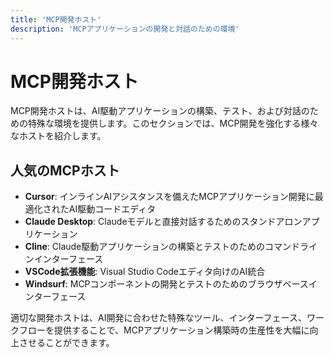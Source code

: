 ```yaml
---
title: 'MCP開発ホスト'
description: 'MCPアプリケーションの開発と対話のための環境'
---
```


# <Icon icon="laptop-code" iconType="solid" color="#3B82F6" /> MCP開発ホスト

MCP開発ホストは、AI駆動アプリケーションの構築、テスト、および対話のための特殊な環境を提供します。このセクションでは、MCP開発を強化する様々なホストを紹介します。

## <Icon icon="star" iconType="solid" /> 人気のMCPホスト

- <Icon icon="keyboard" iconType="solid" /> **Cursor**: インラインAIアシスタンスを備えたMCPアプリケーション開発に最適化されたAI駆動コードエディタ
- <Icon icon="desktop" iconType="solid" /> **Claude Desktop**: Claudeモデルと直接対話するためのスタンドアロンアプリケーション
- <Icon icon="terminal" iconType="solid" /> **Cline**: Claude駆動アプリケーションの構築とテストのためのコマンドラインインターフェース
- <Icon icon="puzzle-piece" iconType="solid" /> **VSCode拡張機能**: Visual Studio Codeエディタ向けのAI統合
- <Icon icon="wind" iconType="solid" /> **Windsurf**: MCPコンポーネントの開発とテストのためのブラウザベースインターフェース

適切な開発ホストは、AI開発に合わせた特殊なツール、インターフェース、ワークフローを提供することで、MCPアプリケーション構築時の生産性を大幅に向上させることができます。 